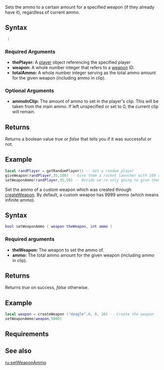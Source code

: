  
{{Server client function}} 
<section name="setWeaponAmmo" class="server" show="true">
Sets the ammo to a certain amount for a specified weapon (if they already have it), regardless of current ammo.

==Syntax== 
<syntaxhighlight lang="lua"> )</syntaxhighlight> 

===Required Arguments=== 
*'''thePlayer:''' A [[/player.md|player]] object referencing the specified player  
*'''weapon:''' A whole number integer that refers to a [[/weapon.md|weapon]] ID.
*'''totalAmmo:''' A whole number integer serving as the total ammo amount for the given weapon (including ammo in clip).

===Optional Arguments=== 
{{OptionalArg}} 
*'''ammoInClip:''' The amount of ammo to set in the player's clip.  This will be taken from the main ammo.  If left unspecified or set to 0, the current clip will remain.

==Returns==
Returns a boolean value ''true'' or ''false'' that tells you if it was successful or not.

==Example==  
<syntaxhighlight lang="lua">
local randPlayer = getRandomPlayer() -- Get a random player
giveWeapon(randPlayer,35,100) -- Give them a rocket launcher with 100 rockets.
setWeaponAmmo(randPlayer,35,50) -- Decide we're only going to give them 50 rockets.
</syntaxhighlight>
</section>

<section name="setWeaponAmmo (custom weapons)" class="client" show="true">
Set the ammo of a custom weapon which was created through [[/createWeapon.md|createWeapon]]. By default, a custom weapon has 9999 ammo (which means infinite ammo).

==Syntax== 
<syntaxhighlight lang="lua">bool setWeaponAmmo ( weapon theWeapon, int ammo )</syntaxhighlight>
{{OOP||[[/Element/Weapon.md|weapon]]:setAmmo|ammo|getWeaponAmmo}}

===Required arguments=== 
* '''theWeapon:''' The weapon to set the ammo of.
* '''ammo:''' The total ammo amount for the given weapon (including ammo in clip).

==Returns==
Returns ''true'' on success, ''false'' otherwise.

==Example==  
<syntaxhighlight lang="lua">
local weapon = createWeapon ("deagle",0, 0, 10) -- Create the weapon
setWeaponAmmo(weapon,5000) 
</syntaxhighlight>
</section>

==Requirements==
{{Requirements|n/a|1.3.0-9.04555|}}
</section>

==See also==
{{Weapon functions}}
{{Client weapon creation functions}}
[[/ru:setWeaponAmmo.md|ru:setWeaponAmmo]]